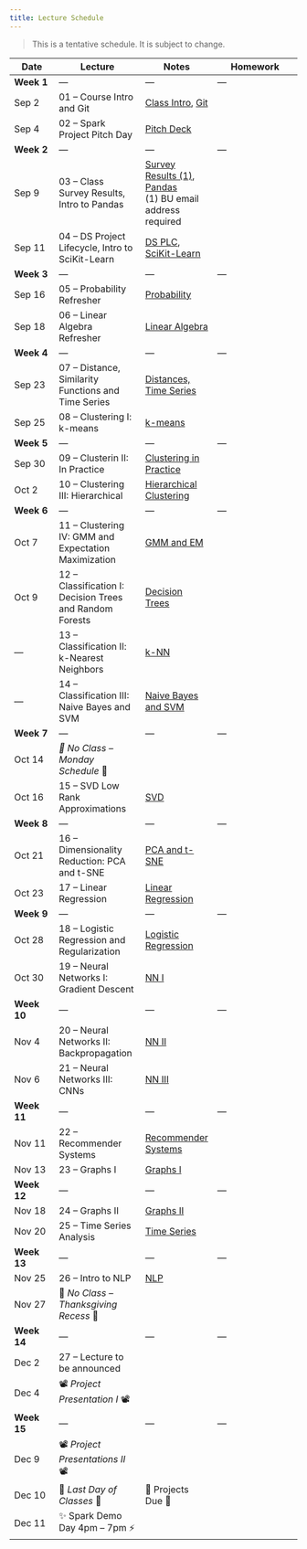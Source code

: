 ```yaml
---
title: Lecture Schedule
---
```


> This is a tentative schedule. It is subject to change.

| Date | Lecture | Notes | Homework |
| ---- | ------- | --- | -------- |
| **Week 1**  | --- | --- | --- |
| Sep 2 | 01 -- Course Intro and Git | [Class Intro](./00-Class-Introduction.qmd), [Git](./02A-Git.qmd)  | |
| Sep 4 | 02 -- Spark Project Pitch Day | [Pitch Deck](https://docs.google.com/presentation/d/1PuVoX9xIwi5x6FkJBvtjwj6tQ-Fp2WDdmj7ESr1_ESU/edit?slide=id.g3652bfb82da_1_27#slide=id.g3652bfb82da_1_27) |  |
| **Week 2**  | --- | --- | --- |
| Sep 9 | 03 -- Class Survey Results, Intro to Pandas | [Survey Results (1)](https://docs.google.com/presentation/d/e/2PACX-1vS9da4EjD0vZ0--eIwYKMrNz7YlFKKsfe7QjpyhnVUT-DfpotVsjcL_H8z6vVkzW0k1v2Xxd2bakIDc/pub?start=false&loop=false&delayms=3000&slide=id.p), [Pandas](./02B-Pandas.qmd)<br> (1) BU email address required  | |
| Sep 11 | 04 -- DS Project Lifecycle, Intro to SciKit-Learn | [DS PLC](https://docs.google.com/presentation/d/e/2PACX-1vTLyHd8UIU94ayKf17KIHdOYBNkEBJ6F0P5NMRRuJt5v0pioCVdEUpSVBvBc67mikJsVj7ijTCoqPh2/pub?start=false&loop=false&delayms=3000), [SciKit-Learn](./02C-Sklearn.qmd)  | |
| **Week 3**  | --- | --- | --- |
| Sep 16 | 05 -- Probability Refresher | [Probability](./03-Probability-and-Statistics-Refresher.qmd) |  |
| Sep 18 | 06 -- Linear Algebra Refresher | [Linear Algebra](./04-Linear-Algebra-Refresher.qmd)   | |
| **Week 4**  | --- | --- | --- |
| Sep 23 | 07 -- Distance, Similarity Functions and Time Series  | [Distances, Time Series](./05-Distances-Timeseries.qmd)   | |
| Sep 25 | 08 -- Clustering I: k-means | [k-means](./06-Clustering-I-kmeans.qmd) | |
| **Week 5**  | --- | --- | --- |
| Sep 30 | 09 -- Clusterin II: In Practice |  [Clustering in Practice](./07-Clustering-II-In-Practice.qmd)  |  |
| Oct 2 | 10 -- Clustering III: Hierarchical |  [Hierarchical Clustering](./08-clustering-III-hierarchical.qmd)  |  |
| **Week 6**  | --- | --- | --- |
| Oct 7 | 11 -- Clustering IV: GMM and Expectation Maximization | [GMM and EM](./09-Clustering-IV-GMM-EM.qmd)  | |
| Oct 9| 12 -- Classification I: Decision Trees and Random Forests | [Decision Trees](./14-Classification-I-Decision-Trees.qmd) |  |
| --- | 13 -- Classification II: k-Nearest Neighbors | [k-NN](./15-Classification-II-kNN.qmd)  | |
| --- | 14 -- Classification III: Naive Bayes and SVM | [Naive Bayes and SVM](./16-Classification-III-NB-SVM.qmd) |  |
| **Week 7**  | --- | --- | --- |
| Oct 14 | _🍂 No Class -- Monday Schedule_ 🍂 |   |  |
| Oct 16| 15 -- SVD Low Rank Approximations | [SVD](./10-Low-Rank-and-SVD.qmd) | |
| **Week 8**  | --- | --- | --- |
| Oct 21 | 16 -- Dimensionality Reduction: PCA and t-SNE | [PCA and t-SNE](./11-Dimensionality-Reduction-SVD-II.qmd)  | |
| Oct 23 | 17 -- Linear Regression | [Linear Regression](./17-Regression-I-Linear.qmd) |  |
| **Week 9**  | --- | --- | --- |
| Oct 28 | 18 -- Logistic Regression and Regularization | [Logistic Regression](./18-Regression-II-Logistic.qmd)   | |
| Oct 30 | 19 -- Neural Networks I: Gradient Descent | [NN I](./23-NN-I-Gradient-Descent.qmd) | |
| **Week 10**  | --- | --- | --- |
| Nov 4 | 20 -- Neural Networks II: Backpropagation | [NN II](./24-NN-II-Backprop.qmd)   | |
| Nov 6 | 21 -- Neural Networks III: CNNs | [NN III](./25-NN-III-CNNs.qmd) |  |
| **Week 11**  | --- | --- | --- |
| Nov 11 | 22 -- Recommender Systems | [Recommender Systems](./20-Recommender-Systems.qmd)  | |
| Nov 13 | 23  -- Graphs I| [Graphs I](./21-Networks-I.qmd) | |
| **Week 12**  | --- | --- | --- |
| Nov 18 | 24 -- Graphs II | [Graphs II](./22-Networks-II-Centrality-Clustering.qmd)  | |
| Nov 20 | 25 -- Time Series Analysis | [Time Series](./26-TimeSeries.qmd) | |
| **Week 13**  | --- | --- | --- |
| Nov 25 | 26 -- Intro to NLP | [NLP](./28-NLP.qmd)  | |
| Nov 27 | 🦃 _No Class -- Thanksgiving Recess_ 🌽 |  | |
| **Week 14**  | --- | --- | --- |
| Dec 2 | 27 -- Lecture to be announced |   | |
| Dec 4 | 📽️ _Project Presentation I_ 📽️| |  |
| **Week 15**  | --- | --- | --- |
| Dec 9 | 📽️ _Project Presentations II_ 📽️ |   | |
| Dec 10 | 🎉 _Last Day of Classes_ 🎉 | 🔬 Projects Due 🔬  | |
| Dec 11 | ✨  Spark Demo Day 4pm -- 7pm ⚡️ |  |  |

